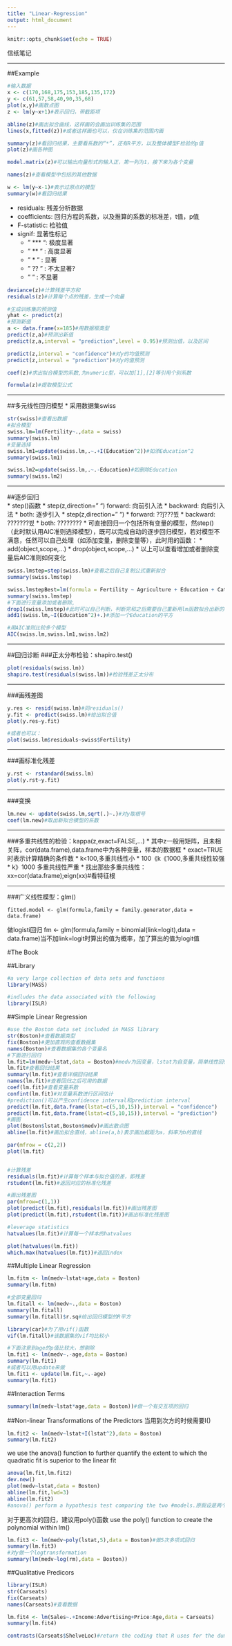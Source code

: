 ```yaml
---
title: "Linear-Regression"
output: html_document
---
```


```r
knitr::opts_chunk$set(echo = TRUE)
```

信纸笔记

---

##Example

```r
#输入数据
x <- c(170,168,175,153,185,135,172)
y <- c(61,57,58,40,90,35,68)
plot(x,y)#画散点图
z <- lm(y~x+1)#表示回归，带截距项

abline(z)#画出拟合曲线，这样画的会画出训练集的范围
lines(x,fitted(z))#或者这样画也可以，仅在训练集的范围内画

summary(z)#看回归结果，主要看系数的“*”，还有R平方，以及整体模型F检验的p值
plot(z)#画各种图

model.matrix(z)#可以输出向量形式的输入正，第一列为1，接下来为各个变量

names(z)#查看模型中包括的其他数据

w <- lm(y~x-1)#表示过原点的模型
summary(w)#看回归结果
```

* residuals: 残差分析数据<br>
* coefficients: 回归方程的系数，以及推算的系数的标准差，t值，p值ֵ<br>
* F-statistic: 检验值ֵ<br>
* signif: 显著性标记<br>
    * " *** ":  极度显著<br>
    * " ** " : 高度显著<br>
    * " * "  : 显著<br>
    * " ?? "  : 不太显著?<br>
    * "   "  : 不显著<br>

```r
deviance(z)#计算残差平方和
residuals(z)#计算每个点的残差，生成一个向量

#生成训练集的预测值
yhat <- predict(z)
#预测新值
a <- data.frame(x=185)#用数据框类型
predict(z,a)#预测出新值
predict(z,a,interval = "prediction",level = 0.95)#预测出值，以及区间

predict(z,interval = "confidence")#对y的均值预测
predict(z,interval = "prediction")#对y的值预测

coef(z)#求出拟合模型的系数,为numeric型，可以加[1],[2]等引用个别系数

formula(z)#提取模型公式
```

---

##多元线性回归模型
* 采用数据集swiss
```r
str(swiss)#查看出数据
#拟合模型
swiss.lm=lm(Fertility~.,data = swiss)
summary(swiss.lm)
#变量选择
swiss.lm1=update(swiss.lm,.~.+I(Education^2))#如添Education^2
summary(swiss.lm1)

swiss.lm2=update(swiss.lm,.~.-Education)#如删除Education
summary(swiss.lm2)

```

---

##逐步回归  
* step()函数 
    * step(z,direction=" ") *
    * forward: 向前引入法 
    * backward: 向后引入法 
    * both: 逐步引入
        * step(z,direction=" ")
        * forward: ??ǰ???뷨
        * backward: ???????뷨
        * both: ????????
* 可直接回归一个包括所有变量的模型，然step()（此时默认用AIC准则选择模型），既可以完成自动的逐步回归模型，若对模型不满意，任然可以自己处理（如添加变量，删除变量等），此时用的函数： 
    * add(object,scope,...) 
    * drop(object,scope,...) 
    * 以上可以查看增加或者删除变量后AIC准则如何变化
   

```r
swiss.lmstep=step(swiss.lm)#查看之后自己复制公式重新拟合
summary(swiss.lmstep)

swiss.lmstepBest=lm(formula = Fertility ~ Agriculture + Education + Catholic + Infant.Mortality, data = swiss)#得出自己想要的模型
summary(swiss.lmstep)
#下面进行变量添加或者删除,
drop1(swiss.lmstep)#此时可以自己判断，判断完和之后需要自己重新用lm函数拟合出新的模型
add1(swiss.lm,~I(Education^2)+.)#添加一个Education的平方 

#用AIC准则比较多个模型
AIC(swiss.lm,swiss.lm1,swiss.lm2)

```

---

##回归诊断
###正太分布检验：shapiro.test()
```r
plot(residuals(swiss.lm))
shapiro.test(residuals(swiss.lm))#检验残差正太分布
```

---

###画残差图
```r
y.res <- resid(swiss.lm)#同residuals()
y.fit <- predict(swiss.lm)#给出拟合值
plot(y.res~y.fit)

#或者也可以：
plot(swiss.lm$residuals~swiss$Fertility)
```

---

###画标准化残差
```r
y.rst <- rstandard(swiss.lm)
plot(y.rst~y.fit)

```

---

###变换
```r
lm.new <- update(swiss.lm,sqrt(.)~.)#对y取根号
coef(lm.new)#取出新拟合模型的系数

```

---

###多重共线性的检验：kappa(z,exact=FALSE,...)
* 其中z一般用矩阵，且未相关阵，cor(data.frame),data.frame中为各种变量，样本的数据框
* exact=TRUE时表示计算精确的条件数
* k<100,多重共线性小
* 100《k《1000,多重共线性较强
* k》1000 多重共线性严重
* 找出那些多重共线性：xx=cor(data.frame);eign(xx)#看特征根

---

###广义线性模型：glm()

    fitted.model <- glm(formula,family = family.generator,data = data.frame)

做logisti回归
fm <- glm(formula,family = binomial(link=logit),data = data.frame)当不加link=logit时算出的值为概率，加了算出的值为logit值

#The Book

##Library
```r
#a very large collection of data sets and functions
library(MASS)

#indludes the data associated with the following
library(ISLR)
```

##Simple Linear Regression
```r
#use the Boston data set included in MASS library
str(Boston)#查看数据类型
fix(Boston)#更加直观的查看数据集
names(Boston)#查看数据集的各个变量名
#下面进行回归
lm.fit=lm(medv~lstat,data = Boston)#medv为因变量，lstat为自变量，简单线性回归
lm.fit#查看回归结果
summary(lm.fit)#查看详细回归结果
names(lm.fit)#查看回归之后可用的数据
coef(lm.fit)#查看变量系数
confint(lm.fit)#对变量系数进行区间估计
#prediction()可以产生confidence interval和prediction interval
predict(lm.fit,data.frame(lstat=c(5,10,15)),interval = "confidence")
predict(lm.fit,data.frame(lstat=c(5,10,15)),interval = "prediction")
#画图
plot(Boston$lstat,Boston$medv)#画出散点图
abline(lm.fit)#画出拟合直线，abline(a,b)表示画出截距为a，斜率为b的直线

par(mfrow = c(2,2))
plot(lm.fit)


#计算残差
residuals(lm.fit)#计算每个样本与拟合值的差，即残差
rstudent(lm.fit)#返回对应的标准化残差

#画出残差图
par(mfrow=c(1,1))
plot(predict(lm.fit),residuals(lm.fit))#画出残差图
plot(predict(lm.fit),rstudent(lm.fit))#画出标准化残差图

#leverage statistics
hatvalues(lm.fit)#计算每一个样本的hatvalues

plot(hatvalues(lm.fit))
which.max(hatvalues(lm.fit))#返回index
```

##Multiple Linear Regression
```r
lm.fitm <- lm(medv~lstat+age,data = Boston)
summary(lm.fitm)

#全部变量回归
lm.fitall <- lm(medv~.,data = Boston)
summary(lm.fitall)
summary(lm.fitall)$r.sq#给出回归模型的R平方

library(car)#为了用vif()函数
vif(lm.fitall)#该数据集的vif均比较小

#下面注意到age的p值比较大，想剔除
lm.fit1 <- lm(medv~.-age,data = Boston)
summary(lm.fit1)
#或者可以用update来做
lm.fit1 <- update(lm.fit,~.-age)
summary(lm.fit1)
```

##Interaction Terms
```r
summary(lm(medv~lstat*age,data = Boston))#做一个有交互项的回归
```

##Non-linear Transformations of the Predictors
当用到次方的时候需要I()<br>
```r
lm.fit2 <- lm(medv~lstat+I(lstat^2),data = Boston)
summary(lm.fit2)
```
we use the anova() function to further quantify the extent to which the quadratic fit is superior to the linear fit<br>

```r
anova(lm.fit,lm.fit2)
dev.new()
plot(medv~lstat,data = Boston)
abline(lm.fit,lwd=3)
abline(lm.fit2)
#anova() perform a hypothesis test comparing the two #models.原假设是两个模型同样好，备择假设是full model表现好,这里lm.fit好
```

对于更高次的回归，建议用poly()函数
use the poly() function to create the polynomial within lm()
```r
lm.fit3 <- lm(medv~poly(lstat,5),data = Boston)#做5次多项式回归
summary(lm.fit3)
#对y做一个logtransformation
summary(lm(medv~log(rm),data = Boston))
```

##Qualitative Predicors
```r
library(ISLR)
str(Carseats)
fix(Carseats)
names(Carseats)#查看数据

lm.fit4 <- lm(Sales~.+Income:Advertising+Price:Age,data = Carseats)
summary(lm.fit4)

contrasts(Carseats$ShelveLoc)#return the coding that R uses for the dummy variables
```



